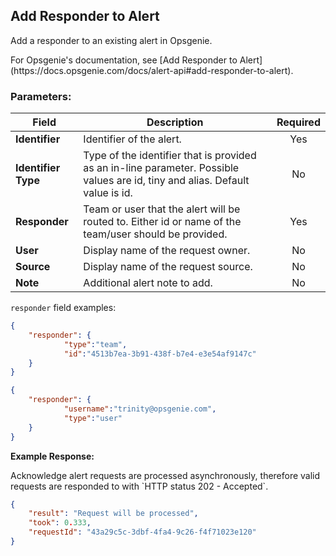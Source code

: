 ## Add Responder to Alert

Add a responder to an existing alert in Opsgenie.

<Callout type="info">
    For Opsgenie's documentation, see [Add Responder to Alert](https://docs.opsgenie.com/docs/alert-api#add-responder-to-alert).
</Callout>

### Parameters:

| Field             | Description                                                                                                                   | Required |
|-------------------|-------------------------------------------------------------------------------------------------------------------------------|:--------:|
| **Identifier**    | Identifier of the alert.                                                                                                      |   Yes    |
| **Identifier Type** | Type of the identifier that is provided as an in-line parameter. Possible values are id, tiny and alias. Default value is id. |    No    |
| **Responder**     | Team or user that the alert will be routed to. Either id or name of the team/user should be provided.                         |   Yes    |
| **User**          | Display name of the request owner.                                                                                            |    No    |
| **Source**        | Display name of the request source.                                                                                           |    No    |
| **Note**          | Additional alert note to add.                                                                                                |    No    |

`responder` field examples:
```json
{
    "responder": {
            "type":"team",
            "id":"4513b7ea-3b91-438f-b7e4-e3e54af9147c"
    }
}
```

```json
{
    "responder": {
            "username":"trinity@opsgenie.com",
            "type":"user"
    } 
}
```

**Example Response:**

<Callout type="info">
    Acknowledge alert requests are processed asynchronously, therefore valid requests are responded to with `HTTP status 202 - Accepted`.
</Callout>

```json
{
    "result": "Request will be processed",
    "took": 0.333,
    "requestId": "43a29c5c-3dbf-4fa4-9c26-f4f71023e120"
}
